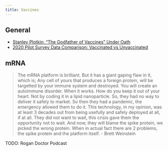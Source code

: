 ```yaml
---
title: Vaccines 
---
```


## General

- [Stanley Plotkin: "The Godfather of Vaccines" Under Oath]((https://twitter.com/JoshWalkos/status/1674476378379485184?s=20))
- [2020 Pilot Survey Data Comparison: Vaccinated vs Unvaccinated](https://cdn.website-editor.net/s/fbd2f2a8b1b04bdba97a21e6e5d356aa/files/uploaded/Pilot%2520Survey%2520Data%2520Graphs%2520--%2520October%25202020%2520%25283%2529.pdf?Expires=1689750887&Signature=WewLdqlXuQg1VzXpywMOu0DVMXe5dyz4Xx3gMzVL2d-TLbRj-XrCriUKplw2mEG3DK0-5y2gGBXYc3YSH82mKXaQtmj~9xOgDLDrQIqsyFMk8O6jGx3PQi0zyIJJpLqMLEPJQCE5Cya5TbAGIxrjE-j6gIW7sQEzGoFgwTZxB0gnQGs~gf1VyTfsAQCW6lnkwt6TzN6W14WmO2LUCJ5x8ZQGOA0WcUNSHpcSrx-3IGPukJLxaPtPGmFVYWFlvpBcti5nJg7xHZx-tVJKd9KcR5KvfGKMIk8HCnkCyLEKkuuii5y4MfoocJ8X8JoEt-3pFbuP6M4LCD29bg2eaFu~Vw__&Key-Pair-Id=K2NXBXLF010TJW)

## mRNA

> The mRNA platform is brilliant. But it has a giant gaping flaw in it, which is; Any cell of yours that produces a foreign protein, will be targetted by your immune system and destroyed. You will create an autoimmune disorder. When it works. How do you keep it out of your heart. Not by coding it in a lipid nanoparticle. So, they had no way to deliver it safely to market.  So then they had a pandemic, the emergency allowed them to do it. This technology, in my opinion, was at least 3 decades  out from being usefully and safely deployed at all, if at all. They did not want to wait,  this crisis gave them the opportunity not to wait. And now, they will blame the spike protein, we picked the wrong protein. When in actual fact there are 2 problems, the spike protein and the platform itself. - Brett Weinstein

TODO: Rogan Doctor Podcast
